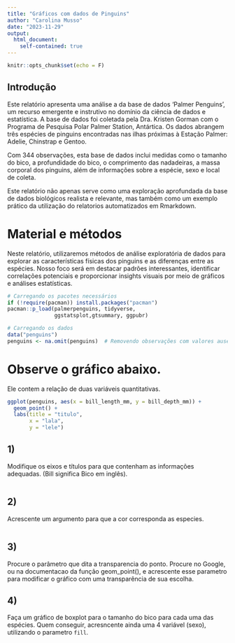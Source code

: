 ```yaml
---
title: "Gráficos com dados de Pinguins"
author: "Carolina Musso"
date: "2023-11-29"
output:
  html_document:
    self-contained: true
---
```


```r
knitr::opts_chunk$set(echo = F)
```

## Introdução

Este relatório apresenta uma análise a da base de dados 'Palmer Penguins', um recurso emergente e instrutivo no domínio da ciência de dados e estatística. A base de dados foi coletada pela Dra. Kristen Gorman com o Programa de Pesquisa Polar Palmer Station, Antártica. Os dados abrangem três espécies de pinguins encontradas nas ilhas próximas à Estação Palmer: Adelie, Chinstrap e Gentoo.

Com 344 observações, esta base de dados inclui medidas como o tamanho do bico, a profundidade do bico, o comprimento das nadadeiras, a massa corporal dos pinguins, além de informações sobre a espécie, sexo e local de coleta. 

Este relatório não apenas serve como uma exploração aprofundada da base de dados biológicos realista e relevante, mas também como um exemplo prático da utilização do relatorios automatizados em Rmarkdown.

# Material e métodos

Neste relatório, utilizaremos métodos de análise exploratória de dados para explorar as características físicas dos pinguins e as diferenças entre as espécies. Nosso foco será em destacar padrões interessantes, identificar correlações potenciais e proporcionar insights visuais por meio de gráficos e análises estatísticas.

```r
# Carregando os pacotes necessários
if (!require(pacman)) install.packages("pacman")
pacman::p_load(palmerpenguins, tidyverse, 
               ggstatsplot,gtsummary, ggpubr)

# Carregando os dados
data("penguins")
penguins <- na.omit(penguins)  # Removendo observações com valores ausentes

```

# Observe o gráfico abaixo. 

Ele contem  a relação de duas variáveis quantitativas. 

```r
ggplot(penguins, aes(x = bill_length_mm, y = bill_depth_mm)) +
  geom_point() +
  labs(title = "titulo",
       x = "lala",
       y = "lele")

```

## 1) 
Modifique os eixos e títulos para que contenham as informações adequadas. (Bill significa Bico em inglês).

```r

```


## 2)

Acrescente um argumento para que a cor corresponda as especies. 

```r

```


## 3)

Procure o parâmetro que dita a transparencia do ponto. Procure no Google, ou na documentacao da função geom_point(), e acrescente esse parametro para modificar o gráfico com uma transparência de sua escolha. 

## 4) 
Faça um gráfico de boxplot para o tamanho do bico para cada uma das espécies. Quem conseguir, acresncente ainda uma 4 variável (sexo), utilizando o parametro `fill`.

```r
```

